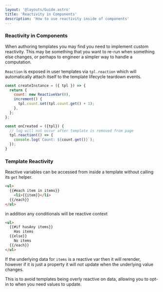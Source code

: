 ```yaml
---
layout: '@layouts/Guide.astro'
title: 'Reactivity in Components'
description: 'How to use reactivity inside of components'
---
```



### Reactivity in Components

When authoring templates you may find you need to implement custom reactivity. This may be something that you want to re-run when something else changes, or perhaps to engineer a simpler way to handle a computation.

`Reaction` is  exposed in user templates via `tpl.reaction` which will automatically attach itself to the template lifecycle teardown events.

```javascript
const createInstance = ({ tpl }) => {
  return {
    count: new ReactiveVar(0),
    increment() {
      tpl.count.set(tpl.count.get() + 1);
    },
  };
};

const onCreated = ({tpl}) {
  // log will not occur after template is removed from page
  tpl.reaction(() => {
    console.log(`Count: ${count.get()}`);
  });
}
```
### Template Reactivity

Reactive variables can be accessed from inside a template without calling its `get` helper.

```html
<ul>
  {{#each item in items}}
    <li>{{item}}</li>
  {{/each}}
</ul>
```

in addition any conditionals will be reactive context

```html
<ul>
  {{#if hasAny items}}
    Has items
  {{else}}
    No items
  {{/each}}
</ul>
```

If the underlying data for `items` is a reactive var then it will rerender, however if it is just a property it will not update when the underlying value changes.

This is to avoid templates being overly reactive on data, allowing you to opt-in to when you need values to update.



